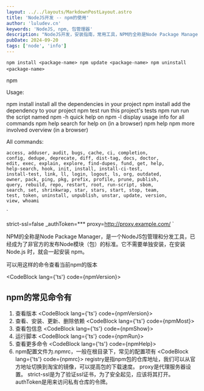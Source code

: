 ```yaml
---
layout: ../../layouts/MarkdownPostLayout.astro
title: 'NodeJS开发 -- npm的使用'
author: 'luludev.cn'
keywords: 'NodeJS, npm, 包管理器'
description: "NodeJS开发，安装指南，常用工具，NPM的全称是Node Package Manager，是一个NodeJS包管理和分发工具"
pubDate: 2024-09-20
tags: ['node', 'info']
---
```


`
npm install <package-name>
npm update <package-name>
npm uninstall <package-name>
`
`
`

npm <command>

Usage:

npm install        install all the dependencies in your project
npm install <foo>  add the <foo> dependency to your project
npm test           run this project's tests
npm run <foo>      run the script named <foo>
npm <command> -h   quick help on <command>
npm -l             display usage info for all commands
npm help <term>    search for help on <term> (in a browser)
npm help npm       more involved overview (in a browser)

All commands:

    access, adduser, audit, bugs, cache, ci, completion,
    config, dedupe, deprecate, diff, dist-tag, docs, doctor,
    edit, exec, explain, explore, find-dupes, fund, get, help,
    help-search, hook, init, install, install-ci-test,
    install-test, link, ll, login, logout, ls, org, outdated,
    owner, pack, ping, pkg, prefix, profile, prune, publish,
    query, rebuild, repo, restart, root, run-script, sbom,
    search, set, shrinkwrap, star, stars, start, stop, team,
    test, token, uninstall, unpublish, unstar, update, version,
    view, whoami
`

strict-ssl=false
_authToken=***
proxy=http://proxy.example.com/
`




NPM的全称是Node Package Manager，是一个NodeJS包管理和分发工具，已经成为了非官方的发布Node模块（包）的标准。它不需要单独安装，在安装 Node.js 时，就会一起安装 npm。

可以用这样的命令查看当前npm的版本

<CodeBlock lang={'ts'} code={npmVersion}></CodeBlock>

## npm的常见命令有

1. 查看版本
<CodeBlock lang={'ts'} code={npmVersion}></CodeBlock>
2. 查看、安装、更新、删除依赖
<CodeBlock lang={'ts'} code={npmMost}></CodeBlock>
3. 查看包信息
<CodeBlock lang={'ts'} code={npmShow}></CodeBlock>
4. 运行脚本
<CodeBlock lang={'ts'} code={npmRun}></CodeBlock>
5. 查看更多命令
<CodeBlock lang={'ts'} code={npmHelp}></CodeBlock>
6. npm配置文件为.npmrc，一般在根目录下，常见的配置项有
<CodeBlock lang={'ts'} code={npmrc}></CodeBlock>
registry是指npm包的仓库地址，我们可以从官方地址切换到淘宝的镜像，可以提高包的下载速度。
proxy是代理服务器设置。
strict-ssl是为了验证ssl证书，为了安全起见，应该将其打开。
authToken是用来访问私有仓库的令牌。



